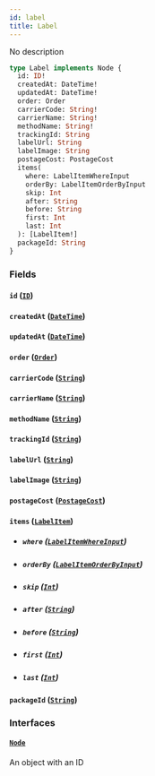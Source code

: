 ```yaml
---
id: label
title: Label
---
```


No description

```graphql
type Label implements Node {
  id: ID!
  createdAt: DateTime!
  updatedAt: DateTime!
  order: Order
  carrierCode: String!
  carrierName: String!
  methodName: String!
  trackingId: String
  labelUrl: String
  labelImage: String
  postageCost: PostageCost
  items(
    where: LabelItemWhereInput
    orderBy: LabelItemOrderByInput
    skip: Int
    after: String
    before: String
    first: Int
    last: Int
  ): [LabelItem!]
  packageId: String
}
```

### Fields

#### `id` ([`ID`](../../rate-manager-service/scalars/id))

#### `createdAt` ([`DateTime`](../../rate-manager-service/scalars/date-time))

#### `updatedAt` ([`DateTime`](../../rate-manager-service/scalars/date-time))

#### `order` ([`Order`](../../rate-manager-service/objects/order))

#### `carrierCode` ([`String`](../../rate-manager-service/scalars/string))

#### `carrierName` ([`String`](../../rate-manager-service/scalars/string))

#### `methodName` ([`String`](../../rate-manager-service/scalars/string))

#### `trackingId` ([`String`](../../rate-manager-service/scalars/string))

#### `labelUrl` ([`String`](../../rate-manager-service/scalars/string))

#### `labelImage` ([`String`](../../rate-manager-service/scalars/string))

#### `postageCost` ([`PostageCost`](../../rate-manager-service/objects/postage-cost))

#### `items` ([`LabelItem`](../../rate-manager-service/objects/label-item))

- ##### `where` ([`LabelItemWhereInput`](../../rate-manager-service/inputs/label-item-where-input))

- ##### `orderBy` ([`LabelItemOrderByInput`](../../rate-manager-service/enums/label-item-order-by-input))

- ##### `skip` ([`Int`](../../rate-manager-service/scalars/int))

- ##### `after` ([`String`](../../rate-manager-service/scalars/string))

- ##### `before` ([`String`](../../rate-manager-service/scalars/string))

- ##### `first` ([`Int`](../../rate-manager-service/scalars/int))

- ##### `last` ([`Int`](../../rate-manager-service/scalars/int))

#### `packageId` ([`String`](../../rate-manager-service/scalars/string))

### Interfaces

#### [`Node`](../../rate-manager-service/interfaces/node)

An object with an ID
